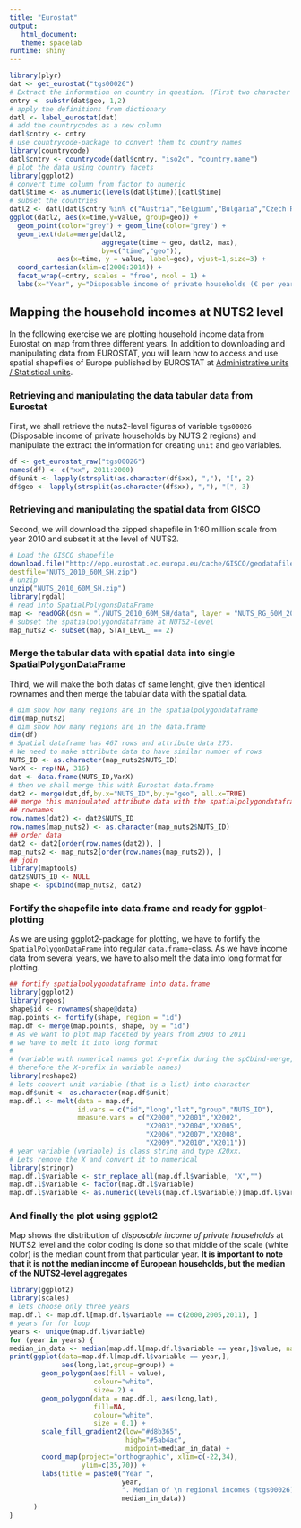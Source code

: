 ```yaml
---
title: "Eurostat"
output: 
   html_document:
   theme: spacelab
runtime: shiny
---
```


```r
library(plyr)
dat <- get_eurostat("tgs00026")
# Extract the information on country in question. (First two character in region string mark the country)
cntry <- substr(dat$geo, 1,2)
# apply the definitions from dictionary
datl <- label_eurostat(dat)
# add the countrycodes as a new column
datl$cntry <- cntry
# use countrycode-package to convert them to country names
library(countrycode)
datl$cntry <- countrycode(datl$cntry, "iso2c", "country.name")
# plot the data using country facets
library(ggplot2)
# convert time column from factor to numeric
datl$time <- as.numeric(levels(datl$time))[datl$time]
# subset the countries
datl2 <- datl[datl$cntry %in% c("Austria","Belgium","Bulgaria","Czech Republic"),]
ggplot(datl2, aes(x=time,y=value, group=geo)) +
  geom_point(color="grey") + geom_line(color="grey") +
  geom_text(data=merge(datl2, 
                       aggregate(time ~ geo, datl2, max), 
                       by=c("time","geo")), 
            aes(x=time, y = value, label=geo), vjust=1,size=3) +
  coord_cartesian(xlim=c(2000:2014)) + 
  facet_wrap(~cntry, scales = "free", ncol = 1) + 
  labs(x="Year", y="Disposable income of private households (€ per year)")

```

## Mapping the household incomes at NUTS2 level

In the following exercise we are plotting household income data from Eurostat on map from three different years. In addition to downloading and manipulating data from EUROSTAT, you will learn how to access and use spatial shapefiles of Europe published by EUROSTAT at [Administrative units / Statistical units](http://epp.eurostat.ec.europa.eu/portal/page/portal/gisco_Geographical_information_maps/popups/references/administrative_units_statistical_units_1).

### Retrieving and manipulating the data tabular data from Eurostat

First, we shall retrieve the nuts2-level figures of variable `tgs00026` (Disposable income of private households by NUTS 2 regions) and manipulate the extract the information for creating `unit` and `geo` variables.

```r
df <- get_eurostat_raw("tgs00026")
names(df) <- c("xx", 2011:2000)
df$unit <- lapply(strsplit(as.character(df$xx), ","), "[", 2)
df$geo <- lapply(strsplit(as.character(df$xx), ","), "[", 3)
```

### Retrieving and manipulating the spatial data from GISCO

Second, we will download the zipped shapefile in 1:60 million scale from year 2010 and subset it at the level of NUTS2.

```r
# Load the GISCO shapefile
download.file("http://epp.eurostat.ec.europa.eu/cache/GISCO/geodatafiles/NUTS_2010_60M_SH.zip",
destfile="NUTS_2010_60M_SH.zip")
# unzip
unzip("NUTS_2010_60M_SH.zip")
library(rgdal)
# read into SpatialPolygonsDataFrame
map <- readOGR(dsn = "./NUTS_2010_60M_SH/data", layer = "NUTS_RG_60M_2010")
# subset the spatialpolygondataframe at NUTS2-level
map_nuts2 <- subset(map, STAT_LEVL_ == 2)
```

### Merge the tabular data with spatial data into single SpatialPolygonDataFrame
Third, we will make the both datas of same lenght, give then identical rownames and then merge the tabular data with the spatial data.

```r
# dim show how many regions are in the spatialpolygondataframe
dim(map_nuts2)
# dim show how many regions are in the data.frame
dim(df)
# Spatial dataframe has 467 rows and attribute data 275.
# We need to make attribute data to have similar number of rows
NUTS_ID <- as.character(map_nuts2$NUTS_ID)
VarX <- rep(NA, 316)
dat <- data.frame(NUTS_ID,VarX)
# then we shall merge this with Eurostat data.frame
dat2 <- merge(dat,df,by.x="NUTS_ID",by.y="geo", all.x=TRUE)
## merge this manipulated attribute data with the spatialpolygondataframe
## rownames
row.names(dat2) <- dat2$NUTS_ID
row.names(map_nuts2) <- as.character(map_nuts2$NUTS_ID)
## order data
dat2 <- dat2[order(row.names(dat2)), ]
map_nuts2 <- map_nuts2[order(row.names(map_nuts2)), ]
## join
library(maptools)
dat2$NUTS_ID <- NULL
shape <- spCbind(map_nuts2, dat2)
```

### Fortify the shapefile into data.frame and ready for ggplot-plotting
As we are using ggplot2-package for plotting, we have to fortify the `SpatialPolygonDataFrame` into regular `data.frame`-class. As we have income data from several years, we have to also melt the data into long format for plotting.

```r
## fortify spatialpolygondataframe into data.frame
library(ggplot2)
library(rgeos)
shape$id <- rownames(shape@data)
map.points <- fortify(shape, region = "id")
map.df <- merge(map.points, shape, by = "id")
# As we want to plot map faceted by years from 2003 to 2011
# we have to melt it into long format
#
# (variable with numerical names got X-prefix during the spCbind-merge,
# therefore the X-prefix in variable names)
library(reshape2)
# lets convert unit variable (that is a list) into character
map.df$unit <- as.character(map.df$unit)
map.df.l <- melt(data = map.df,
                 id.vars = c("id","long","lat","group","NUTS_ID"),
                 measure.vars = c("X2000","X2001","X2002",
                                  "X2003","X2004","X2005",
                                  "X2006","X2007","X2008",
                                  "X2009","X2010","X2011"))
# year variable (variable) is class string and type X20xx.
# Lets remove the X and convert it to numerical
library(stringr)
map.df.l$variable <- str_replace_all(map.df.l$variable, "X","")
map.df.l$variable <- factor(map.df.l$variable)
map.df.l$variable <- as.numeric(levels(map.df.l$variable))[map.df.l$variable]
```

### And finally the plot using ggplot2

Map shows the distribution of *disposable income of private households* at NUTS2 level and the color coding is done so that middle of the scale (white color) is the median count from that particular year. **It is important to note that it is not the median income of European households, but the median of the NUTS2-level aggregates**

```r
library(ggplot2)
library(scales)
# lets choose only three years
map.df.l <- map.df.l[map.df.l$variable == c(2000,2005,2011), ]
# years for for loop
years <- unique(map.df.l$variable)
for (year in years) {
median_in_data <- median(map.df.l[map.df.l$variable == year,]$value, na.rm = TRUE)
print(ggplot(data=map.df.l[map.df.l$variable == year,],
             aes(long,lat,group=group)) +
        geom_polygon(aes(fill = value),
                     colour="white",
                     size=.2) +
        geom_polygon(data = map.df.l, aes(long,lat),
                     fill=NA,
                     colour="white",
                     size = 0.1) +
        scale_fill_gradient2(low="#d8b365",
                             high="#5ab4ac",
                             midpoint=median_in_data) +
        coord_map(project="orthographic", xlim=c(-22,34),
                  ylim=c(35,70)) +
        labs(title = paste0("Year ",
                            year,
                            ". Median of \n regional incomes (tgs00026) is ",
                            median_in_data))
      )
}
```
